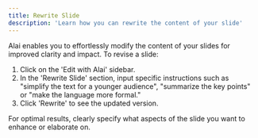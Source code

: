 ```yaml
---
title: Rewrite Slide
description: 'Learn how you can rewrite the content of your slide'
---
```


Alai enables you to effortlessly modify the content of your slides for improved clarity and impact. To revise a slide:

1. Click on the 'Edit with Alai' sidebar.
2. In the 'Rewrite Slide' section, input specific instructions such as "simplify the text for a younger audience",
"summarize the key points" or "make the language more formal."
3. Click 'Rewrite' to see the updated version.

For optimal results, clearly specify what aspects of the slide you want to enhance or elaborate on.